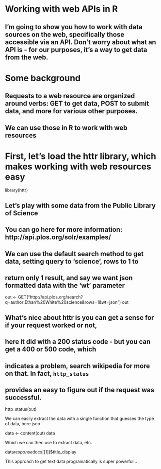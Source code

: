 # Working with web APIs in R
## I'm going to show you how to work with data sources on the web, specifically those accessible via an API. Don't worry about what an API is - for our purposes, it's a way to get data from the web. 

# Some background
## Requests to a web resource are organized around verbs: GET to get data, POST to submit data, and more for various other purposes.
## We can use those in R to work with web resources

# First, let's load the httr library, which makes working with web resources easy
library(httr)

## Let's play with some data from the Public Library of Science
## You can go here for more information: http://api.plos.org/solr/examples/
## We can use the default search method to get data, setting query to 'science', rows to 1 to 
## return only 1 result, and say we want json formatted data with the 'wt' parameter

out <- GET("http://api.plos.org/search?q=author:Ethan%20White%20science&rows=1&wt=json")
out

## What's nice about httr is you can get a sense for if your request worked or not, 
## here it did with a 200 status code - but you can get a 400 or 500 code, which 
## indicates a problem, search wikipedia for more on that. In fact, `http_status` 
## provides an easy to figure out if the request was successful.

http_status(out)

We can easily extract the data with a single function that guesses the type of data, here json

data <- content(out)
data

Which we can then use to extract data, etc.

data$response$docs[[1]]$title_display

This approach to get text data programatically is super powerful...